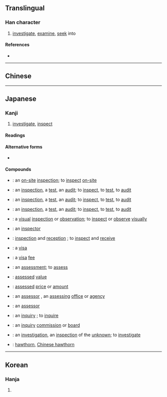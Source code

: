 {{character info/new}}
{{also|查}}
==Translingual==

===Han character===
{{Han char|rn=75|rad=木|as=05|sn=9|four=|canj=DBM|ids=⿱木且}}

# [[investigate]], [[examine]], [[seek]] into

====References====
* {{Han ref|kx=0521.121|dkj=14643|hdz=21181.071|uh=67FB|ud=26619}}

----

==Chinese==
{{zh-see|查|v}}

----

==Japanese==

===Kanji===
{{ja-kanji|grade=5|rs=木05}}

# [[investigate]], [[inspect]]

====Readings====
{{ja-readings
|goon=[[しゃ]] (sha) {{non-joyo-reading}}, [[じゃ]] (ja) {{non-joyo-reading}}
|kanon=[[さ]] (sa)
}}

====Alternative forms====
* {{l|mul|查}} {{qualifier|not used in Japanese}}

====Compounds====
{{der-top|Compounds}}
* {{ja-r|査閲|さえつ}}: an [[on-site]] [[inspection]]; to [[inspect]] [[on-site]]
* {{ja-r|査検|さけん}}: an [[inspection]], a [[test]], an [[audit]]; to [[inspect]], to [[test]], to [[audit]]
* {{ja-r|査験|さけん}}: an [[inspection]], a [[test]], an [[audit]]; to [[inspect]], to [[test]], to [[audit]]
* {{ja-r|検査|けんさ}}: an [[inspection]], a [[test]], an [[audit]]; to [[inspect]], to [[test]], to [[audit]]
* {{ja-r|査察|ささつ}}: a [[visual]] [[inspection]] or [[observation]]; to [[inspect]] or [[observe]] [[visually]]
* {{ja-r|査察官|ささつかん}}: an [[inspector]]
* {{ja-r|査収|さしゅう}}: [[inspection]] and [[reception]] {{qualifier|as of a shipment of goods}}; to [[inspect]] and [[receive]]
* {{ja-r|査証|さしょう}}: a [[visa]] {{qualifier|literally, proof of inspection}}
* {{ja-r|査証料|さしょうりょう}}: a [[visa]] [[fee]]
* {{ja-r|査定|さてい}}: an [[assessment]]; to [[assess]]
* {{ja-r|査定価格|さてい かかく}}: [[assessed]] [[value]]
* {{ja-r|査定額|さていがく}}: [[assessed]] [[price]] or [[amount]]
* {{ja-r|査定期間|さてい きかん}}: an [[assessor]] {{qualifier|an organization}}, an [[assessing]] [[office]] or [[agency]]
* {{ja-r|査定者|さていしゃ}}: an [[assessor]] {{qualifier|a person}}
* {{ja-r|査問|さもん}}: an [[inquiry]] {{qualifier|emphasis on inspection or investigation}}; to [[inquire]]
* {{ja-r|査問委員会|さもん いいんかい}}: an [[inquiry]] [[commission]] or [[board]]
* {{ja-r|査覈|さかく}}: {{qualifier|rare, possibly obsolete}} an [[investigation]], an [[inspection]] of the [[unknown]]; to [[investigate]]
* {{ja-r|山査子|さんざし}}: [[hawthorn]], [[Chinese hawthorn]]
{{der-bottom}}

----

==Korean==

===Hanja===
{{ko-hanja|hangeul=사|eumhun=[[사실할]] 사 (''sasilhal sa'')|rv=sa|mr=sa|y=sa}}

# {{defn|lang=ko|sort=木05}}
